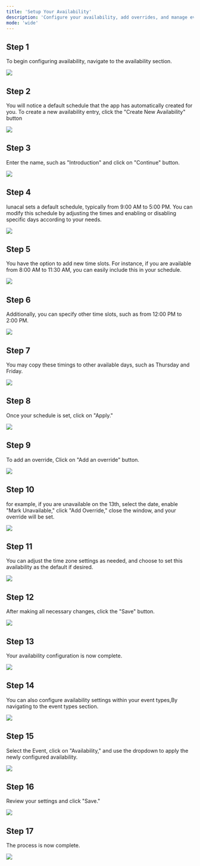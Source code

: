 ```yaml
---
title: 'Setup Your Availability'
description: 'Configure your availability, add overrides, and manage event types to customize your schedule with ease.'
mode: 'wide'
---
```


## Step 1

To begin configuring availability, navigate to the availability section. 

<Frame><img src="/images/setup_availability/image1.webp" /></Frame>

## Step 2

You will notice a default schedule that the app has automatically created for you. To create a new availability entry, click the "Create New Availability" button 

<Frame><img src="/images/setup_availability/image2.webp" /></Frame>

## Step 3

Enter the name, such as "Introduction" and click on "Continue" button.

<Frame><img src="/images/setup_availability/image3.webp" /></Frame>

## Step 4

lunacal sets a default schedule, typically from 9:00 AM to 5:00 PM. You can modify this schedule by adjusting the times and enabling or disabling specific days according to your needs.

<Frame><img src="/images/setup_availability/image4.webp" /></Frame>

## Step 5

You have the option to add new time slots. For instance, if you are available from 8:00 AM to 11:30 AM, you can easily include this in your schedule.

<Frame><img src="/images/setup_availability/image5.webp" /></Frame>

## Step 6

Additionally, you can specify other time slots, such as from 12:00 PM to 2:00 PM.

<Frame><img src="/images/setup_availability/image6.webp" /></Frame>

## Step 7

You may copy these timings to other available days, such as Thursday and Friday.

<Frame><img src="/images/setup_availability/image7.webp" /></Frame>

## Step 8

Once your schedule is set, click on "Apply."

<Frame><img src="/images/setup_availability/image8.webp" /></Frame>

## Step 9

To add an override, Click on "Add an override" button. 

<Frame><img src="/images/setup_availability/image9.webp" /></Frame>

## Step 10
for example, if you are unavailable on the 13th, select the date, enable "Mark Unavailable," click "Add Override," close the window, and your override will be set.

<Frame><img src="/images/setup_availability/override.webp" /></Frame>

## Step 11

You can adjust the time zone settings as needed, and choose to set this availability as the default if desired.

<Frame><img src="/images/setup_availability/image10.webp" /></Frame>

## Step 12

After making all necessary changes, click the "Save" button.

<Frame><img src="/images/setup_availability/image11.webp" /></Frame>

## Step 13

Your availability configuration is now complete.

<Frame><img src="/images/setup_availability/image12.webp" /></Frame>

## Step 14

You can also configure availability settings within your event types,By navigating to the event types section.

<Frame><img src="/images/setup_availability/image13.webp" /></Frame>

## Step 15

Select the Event, click on "Availability," and use the dropdown to apply the newly configured availability.

<Frame><img src="/images/setup_availability/image14.webp" /></Frame>

## Step 16

Review your settings and click "Save."

<Frame><img src="/images/setup_availability/image15.webp" /></Frame>

## Step 17

The process is now complete.

<Frame><img src="/images/setup_availability/image16.webp" /></Frame>
